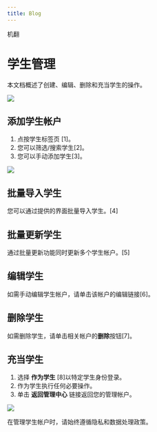 ```yaml
---
title: Blog
---
```



机翻
# 学生管理

本文档概述了创建、编辑、删除和充当学生的操作。

![](/img/ulearning/admin/student01.png)

## 添加学生帐户 

1. 点按学生标签页 [1]。 
2. 您可以筛选/搜索学生[2]。 
3. 您可以手动添加学生[3]。

![](/img/ulearning/admin/student02.png)

 ## 批量导入学生 
 您可以通过提供的界面批量导入学生。[4] 
 
 ## 批量更新学生 
 通过批量更新功能同时更新多个学生帐户。[5] 
 
 ## 编辑学生 
 如需手动编辑学生帐户，请单击该帐户的编辑链接[6]。 
 
 ## 删除学生 
 如需删除学生，请单击相关帐户的**删除**按钮[7]。 
 
 ## 充当学生 
 1. 选择 **作为学生** [8]以特定学生身份登录。 
 2. 作为学生执行任何必要操作。 
 3. 单击 **返回管理中心** 链接返回您的管理帐户。

![](/img/ulearning/admin/student03.png)

<Callout type="info" emoji="ℹ️"> 
   在管理学生帐户时，请始终遵循隐私和数据处理政策。
</Callout>